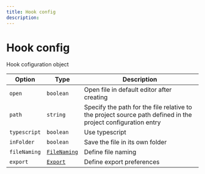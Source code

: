 ---
title: Hook config
description:
---

# Hook config

<Description>Hook cofiguration object</Description>

| Option                  | Type                                   | Description                                                                                                  |
| ----------------------- | -------------------------------------- | ------------------------------------------------------------------------------------------------------------ |
| <code>open</code>       | <code>boolean</code>                   | Open file in default editor after creating                                                                   |
| <code>path</code>       | <code>string</code>                    | Specify the path for the file relative to the project source path defined in the project configuration entry |
| <code>typescript</code> | <code>boolean</code>                   | Use typescript                                                                                               |
| <code>inFolder</code>   | <code>boolean</code>                   | Save the file in its own folder                                                                              |
| <code>fileNaming</code> | <code>[FileNaming](#filenaming)</code> | Define file naming                                                                                           |
| <code>export</code>     | <code>[Export](#export)</code>         | Define export preferences                                                                                    |
